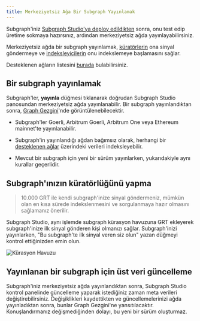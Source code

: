 ```yaml
---
title: Merkeziyetsiz Ağa Bir Subgraph Yayınlamak
---
```


Subgraph'iniz [Subgraph Studio'ya deploy edildikten](/deploying/deploying-a-subgraph-to-studio) sonra, onu test edip üretime sokmaya hazırsınız, ardından merkeziyetsiz ağda yayınlayabilirsiniz.

Merkeziyetsiz ağda bir subgraph yayınlamak, [küratörlerin](/network/curating) ona sinyal göndermeye ve [indeksleyicilerin](/network/indexing) onu indekslemeye başlamasını sağlar.

<VideoEmbed youtube="HfDgC2oNnwo" />

Desteklenen ağların listesini [burada](/developing/supported-networks) bulabilirsiniz.

## Bir subgraph yayınlamak

Subgraph'ler, **yayınla** düğmesi tıklanarak doğrudan Subgraph Studio panosundan merkeziyetsiz ağda yayınlanabilir. Bir subgraph yayınlandıktan sonra, [Graph Gezgini](https://thegraph.com/explorer/)'nde görüntülenebilecektir.

- Subgraph'ler Goerli, Arbitrum Goerli, Arbitrum One veya Ethereum mainnet'te yayınlanabilir.

- Subgraph'in yayınlandığı ağdan bağımsız olarak, herhangi bir [desteklenen ağlar](/developing/supported-networks) üzerindeki verileri indeksleyebilir.

- Mevcut bir subgraph için yeni bir sürüm yayınlarken, yukarıdakiyle aynı kurallar geçerlidir.

## Subgraph'ınızın küratörlüğünü yapma

> 10.000 GRT ile kendi subgraph'inize sinyal göndermeniz, mümkün olan en kısa sürede indekslenmesini ve sorgulanmaya hazır olmasını sağlamanız önerilir.

Subgraph Studio, aynı işlemde subgraph kürasyon havuzuna GRT ekleyerek subgraph'inize ilk sinyal gönderen kişi olmanızı sağlar. Subgraph'inizi yayınlarken, "Bu subgraph'te ilk sinyal veren siz olun" yazan düğmeyi kontrol ettiğinizden emin olun.

![Kürasyon Havuzu](/img/curate-own-subgraph-tx.png)

## Yayınlanan bir subgraph için üst veri güncelleme

Subgraph'iniz merkeziyetsiz ağda yayınlandıktan sonra, Subgraph Studio kontrol panelinde güncelleme yaparak istediğiniz zaman meta verileri değiştirebilirsiniz. Değişiklikleri kaydettikten ve güncellemelerinizi ağda yayınladıktan sonra, bunlar Graph Gezgini'ne yansıtılacaktır. Konuşlandırmanız değişmediğinden dolayı, bu yeni bir sürüm oluşturmaz.
